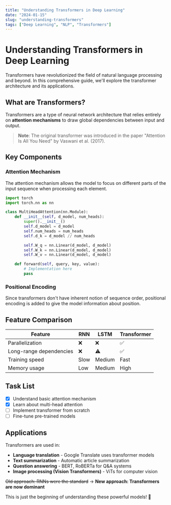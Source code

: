 ```yaml
---
title: "Understanding Transformers in Deep Learning"
date: "2024-01-15"
slug: "understanding-transformers"
tags: ["Deep Learning", "NLP", "Transformers"]
---
```


# Understanding Transformers in Deep Learning

Transformers have revolutionized the field of natural language processing and beyond. In this comprehensive guide, we'll explore the transformer architecture and its applications.

## What are Transformers?

Transformers are a type of neural network architecture that relies entirely on **attention mechanisms** to draw global dependencies between input and output.

> **Note**: The original transformer was introduced in the paper "Attention Is All You Need" by Vaswani et al. (2017).

## Key Components

### Attention Mechanism

The attention mechanism allows the model to focus on different parts of the input sequence when processing each element.

```python
import torch
import torch.nn as nn

class MultiHeadAttention(nn.Module):
    def __init__(self, d_model, num_heads):
        super().__init__()
        self.d_model = d_model
        self.num_heads = num_heads
        self.d_k = d_model // num_heads

        self.W_q = nn.Linear(d_model, d_model)
        self.W_k = nn.Linear(d_model, d_model)
        self.W_v = nn.Linear(d_model, d_model)

    def forward(self, query, key, value):
        # Implementation here
        pass
```

### Positional Encoding

Since transformers don't have inherent notion of sequence order, positional encoding is added to give the model information about position.

## Feature Comparison

| Feature                 | RNN  | LSTM   | Transformer |
| ----------------------- | ---- | ------ | ----------- |
| Parallelization         | ❌   | ❌     | ✅          |
| Long-range dependencies | ❌   | ⚠️     | ✅          |
| Training speed          | Slow | Medium | Fast        |
| Memory usage            | Low  | Medium | High        |

## Task List

- [x] Understand basic attention mechanism
- [x] Learn about multi-head attention
- [ ] Implement transformer from scratch
- [ ] Fine-tune pre-trained models

## Applications

Transformers are used in:

- **Language translation** - Google Translate uses transformer models
- **Text summarization** - Automatic article summarization
- **Question answering** - BERT, RoBERTa for Q&A systems
- **Image processing (Vision Transformers)** - ViTs for computer vision

~~Old approach: RNNs were the standard~~ → **New approach: Transformers are now dominant**

This is just the beginning of understanding these powerful models! 🚀
